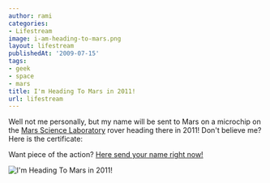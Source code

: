```yaml
---
author: rami
categories:
- Lifestream
image: i-am-heading-to-mars.png
layout: lifestream
publishedAt: '2009-07-15'
tags:
- geek
- space
- mars
title: I'm Heading To Mars in 2011!
url: lifestream
---
```


Well not me personally, but my name will be sent to Mars on a microchip on the <a href="http://en.wikipedia.org/wiki/Mars_Science_Laboratory" target="_blank">Mars Science Laboratory</a> rover heading there in 2011! Don't believe me? Here is the certificate:

Want piece of the action? <a href="http://mars9.jpl.nasa.gov/msl/participate/sendyourname/index.cfm" target="_blank">Here send your name right now!</a>


![I'm Heading To Mars in 2011!]( /assets/images/content/lifestream/i-am-heading-to-mars.png )